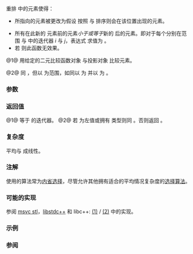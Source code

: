 {{cpp/ranges/title|nth_element}}
{{cpp/algorithm/ranges/navbar}}
{{dcl begin}}
{{dcl header|algorithm}}
{{dcl h|调用签名}}
{{dcl|num=1|since=c++20|1=
template&lt; std::random_access_iterator I, std::sentinel_for&lt;I&gt; S,
          class Comp = ranges::less, class Proj = std::identity &gt;
requires std::sortable&lt;I, Comp, Proj&gt;
constexpr I
    nth_element( I first, I nth, S last, Comp comp = {}, Proj proj = {} );
}}
{{dcl|num=2|since=c++20|1=
template&lt; ranges::random_access_range R,
          class Comp = ranges::less, class Proj = std::identity &gt;
requires std::sortable&lt;iterator_t&lt;R&gt;, Comp, Proj&gt;
constexpr ranges::borrowed_iterator_t&lt;R&gt;
    nth_element( R&amp;&amp; r, iterator_t&lt;R&gt; nth, Comp comp = {}, Proj proj = {} );
}}
{{dcl end}}

重排 {{range|first|last}} 中的元素使得：
* {{c|nth}} 所指向的元素被更改为假设 {{range|first|last}} 按照 {{c|comp}} 与 {{c|proj}} 排序则会在该位置出现的元素。
* 所有在此新的 {{ttb|nth}} 元素前的元素''小于或等于''新的 {{c|nth}} 后的元素。即对于每个分别在范围 {{range|first|nth}} 与 {{range|nth|last}} 中的迭代器 ''i'' 与 ''j''，表达式 {{c|std::invoke(comp, std::invoke(proj, *j), std::invoke(proj, *i))}} 求值为 {{c|false}}。
* 若 {{c|1=nth == last}} 则此函数无效果。

@1@ 用给定的二元比较函数对象 {{c|comp}} 与投影对象 {{c|proj}} 比较元素。

@2@ 同 {{v|1}}，但以 {{c|r}} 为范围，如同以 {{c|ranges::begin(r)}} 为 {{c|first}} 并以 {{c|ranges::end(r)}} 为 {{c|last}}。

{{cpp/ranges/niebloid}}

===参数===
{{par begin}}
{{par range|3=要重排的|sentinel=yes}}
{{par | r           | 要重排的元素范围}}
{{par | nth         | 定义划分点的迭代器}}
{{par | comp        | 用于比较投影后元素的比较器}}
{{par | proj        | 应用到元素的投影}}
{{par end}}

===返回值===
@1@ 等于 {{c|last}} 的迭代器。
@2@ 若 {{c|r}} 为左值或拥有 {{lconcept|borrowed_range}} 类型则同 {{v|1}}。否则返回 {{lc|std::ranges::dangling}}。

===复杂度===
平均与 {{c|ranges::distance(first, last)}} 成线性。

===注解===
使用的算法常为[[enwiki::Introselect|内省选择]]，尽管允许其他拥有适合的平均情况复杂度的[[enwiki::Selection algorithm|选择算法]]。

===可能的实现===
参阅 [https://github.com/microsoft/STL/blob/e97bb2b50a12816ce68cc5147b7a3a21fb68bfa3/stl/inc/algorithm#L8896-L8969 msvc stl]，[https://github.com/gcc-mirror/gcc/blob/a87819b8f1b890d36a3f05bd9de80be20e9525dd/libstdc%2B%2B-v3/include/bits/ranges_algo.h#L2016-L2044 libstdc++] 和 libc++: [https://github.com/llvm/llvm-project/blob/ed2d3644abee9535eb07333beb1562a651001281/libcxx/include/__algorithm/ranges_nth_element.h (1)] / [https://github.com/llvm/llvm-project/blob/ed2d364/libcxx/include/__algorithm/nth_element.h (2)] 中的实现。

===示例===
{{example
|code=
#include &lt;algorithm&gt;
#include &lt;array&gt;
#include &lt;functional&gt;
#include &lt;iostream&gt;
#include &lt;ranges&gt;
#include &lt;string_view&gt;

void print(std::string_view rem, std::ranges::input_range auto const&amp; a)
{
    for (std::cout &lt;&lt; rem; const auto e : a)
        std::cout &lt;&lt; e &lt;&lt; ' ';
    std::cout &lt;&lt; '\n';
}

int main()
{
    std::array v{5, 6, 4, 3, 2, 6, 7, 9, 3};
    print("Before nth_element: ", v);

    std::ranges::nth_element(v, v.begin() + v.size() / 2);
    print("After nth_element:  ", v);
    std::cout &lt;&lt; "The median is: " &lt;&lt; v[v.size() / 2] &lt;&lt; '\n';

    std::ranges::nth_element(v, v.begin() + 1, std::greater&lt;int&gt;());
    print("After nth_element:  ", v);
    std::cout &lt;&lt; "The second largest element is: " &lt;&lt; v[1] &lt;&lt; '\n';
    std::cout &lt;&lt; "The largest element is: " &lt;&lt; v[0] &lt;&lt; "\n\n";

    using namespace std::literals;
    std::array names
    {
        "Diva"sv, "Cornelius"sv, "Munro"sv, "Rhod"sv,
        "Zorg"sv, "Korben"sv, "Bender"sv, "Leeloo"sv,
    };
    print("Before nth_element: ", names);
    auto fifth_element{std::ranges::next(names.begin(), 4)};
    std::ranges::nth_element(names, fifth_element);
    print("After nth_element:  ", names);
    std::cout &lt;&lt; "The 5th element is: " &lt;&lt; *fifth_element &lt;&lt; '\n';
}
|output=
Before nth_element: 5 6 4 3 2 6 7 9 3 
After nth_element:  2 3 3 4 5 6 6 7 9 
The median is: 5
After nth_element:  9 7 6 6 5 4 3 3 2 
The second largest element is: 7
The largest element is: 9

Before nth_element: Diva Cornelius Munro Rhod Zorg Korben Bender Leeloo 
After nth_element:  Diva Cornelius Bender Korben Leeloo Rhod Munro Zorg 
The 5th element is: Leeloo
}}

===参阅===
{{dsc begin}}
{{dsc inc|cpp/algorithm/ranges/dsc max_element}}
{{dsc inc|cpp/algorithm/ranges/dsc min_element}}
{{dsc inc|cpp/algorithm/ranges/dsc partition}}
{{dsc inc|cpp/algorithm/ranges/dsc partial_sort}}
{{dsc inc|cpp/algorithm/dsc nth_element}}
{{dsc end}}

{{langlinks|de|en|es|fr|it|ja|pt|ru}}
